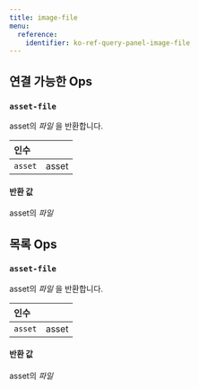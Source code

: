```yaml
---
title: image-file
menu:
  reference:
    identifier: ko-ref-query-panel-image-file
---
```


## 연결 가능한 Ops
<h3 id="asset-file"><code>asset-file</code></h3>

asset의 _파일_ 을 반환합니다.

| 인수 |  |
| :--- | :--- |
| `asset` | asset |

#### 반환 값
asset의 _파일_


## 목록 Ops
<h3 id="asset-file"><code>asset-file</code></h3>

asset의 _파일_ 을 반환합니다.

| 인수 |  |
| :--- | :--- |
| `asset` | asset |

#### 반환 값
asset의 _파일_
